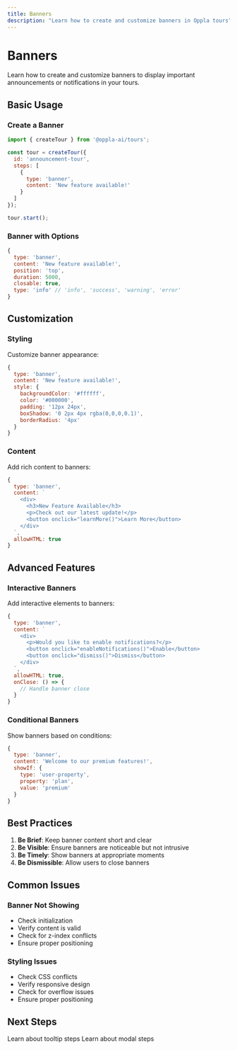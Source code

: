 ```yaml
---
title: Banners
description: "Learn how to create and customize banners in Oppla tours"
---
```


# Banners

Learn how to create and customize banners to display important announcements or notifications in your tours.

## Basic Usage

### Create a Banner

```javascript
import { createTour } from '@oppla-ai/tours';

const tour = createTour({
  id: 'announcement-tour',
  steps: [
    {
      type: 'banner',
      content: 'New feature available!'
    }
  ]
});

tour.start();
```

### Banner with Options

```javascript
{
  type: 'banner',
  content: 'New feature available!',
  position: 'top',
  duration: 5000,
  closable: true,
  type: 'info' // 'info', 'success', 'warning', 'error'
}
```

## Customization

### Styling

Customize banner appearance:

```javascript
{
  type: 'banner',
  content: 'New feature available!',
  style: {
    backgroundColor: '#ffffff',
    color: '#000000',
    padding: '12px 24px',
    boxShadow: '0 2px 4px rgba(0,0,0,0.1)',
    borderRadius: '4px'
  }
}
```

### Content

Add rich content to banners:

```javascript
{
  type: 'banner',
  content: `
    <div>
      <h3>New Feature Available</h3>
      <p>Check out our latest update!</p>
      <button onclick="learnMore()">Learn More</button>
    </div>
  `,
  allowHTML: true
}
```

## Advanced Features

### Interactive Banners

Add interactive elements to banners:

```javascript
{
  type: 'banner',
  content: `
    <div>
      <p>Would you like to enable notifications?</p>
      <button onclick="enableNotifications()">Enable</button>
      <button onclick="dismiss()">Dismiss</button>
    </div>
  `,
  allowHTML: true,
  onClose: () => {
    // Handle banner close
  }
}
```

### Conditional Banners

Show banners based on conditions:

```javascript
{
  type: 'banner',
  content: 'Welcome to our premium features!',
  showIf: {
    type: 'user-property',
    property: 'plan',
    value: 'premium'
  }
}
```

## Best Practices

1. **Be Brief**: Keep banner content short and clear
2. **Be Visible**: Ensure banners are noticeable but not intrusive
3. **Be Timely**: Show banners at appropriate moments
4. **Be Dismissible**: Allow users to close banners

## Common Issues

### Banner Not Showing

- Check initialization
- Verify content is valid
- Check for z-index conflicts
- Ensure proper positioning

### Styling Issues

- Check CSS conflicts
- Verify responsive design
- Check for overflow issues
- Ensure proper positioning

## Next Steps

<CardGroup cols={2}>
  <Card
    title="Tooltips"
    icon="comment"
    href="/journey/tooltip"
  >
    Learn about tooltip steps
  </Card>
  <Card
    title="Modals"
    icon="window-maximize"
    href="/journey/modal"
  >
    Learn about modal steps
  </Card>
</CardGroup> 